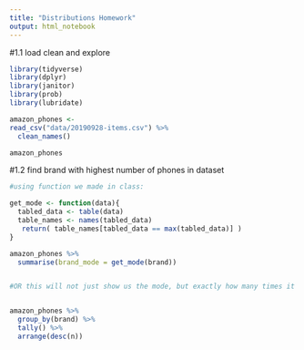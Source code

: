 ```yaml
---
title: "Distributions Homework"
output: html_notebook
---
```

#1.1 load clean and explore
```r
library(tidyverse)
library(dplyr)
library(janitor)
library(prob)
library(lubridate)
```

```r
amazon_phones <-
read_csv("data/20190928-items.csv") %>% 
  clean_names()

amazon_phones
```




#1.2 find brand with highest number of phones in dataset


```r
#using function we made in class:

get_mode <- function(data){
  tabled_data <- table(data)
  table_names <- names(tabled_data)
   return( table_names[tabled_data == max(tabled_data)] )
}

amazon_phones %>% 
  summarise(brand_mode = get_mode(brand)) 


#OR this will not just show us the mode, but exactly how many times it appears and everything the follows in terms of frequency.


amazon_phones %>% 
  group_by(brand) %>% 
  tally() %>% 
  arrange(desc(n))

```










































































